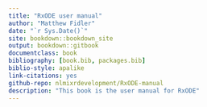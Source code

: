 ```yaml
--- 
title: "RxODE user manual"
author: "Matthew Fidler"
date: "`r Sys.Date()`"
site: bookdown::bookdown_site
output: bookdown::gitbook
documentclass: book
bibliography: [book.bib, packages.bib]
biblio-style: apalike
link-citations: yes
github-repo: nlmixrdevelopment/RxODE-manual
description: "This book is the user manual for RxODE"
---
```

